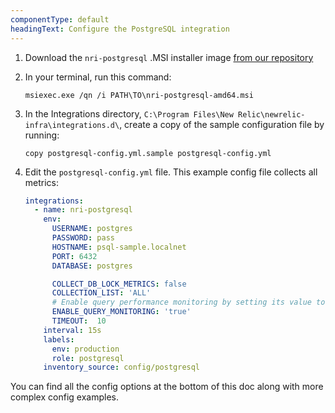 ```yaml
---
componentType: default
headingText: Configure the PostgreSQL integration
---
```


1. Download the `nri-postgresql` .MSI installer image [from our repository](https://download.newrelic.com/infrastructure_agent/windows/integrations/nri-postgresql/nri-postgresql-amd64.msi)

2. In your terminal, run this command:

   ```shell
   msiexec.exe /qn /i PATH\TO\nri-postgresql-amd64.msi
   ```

3. In the Integrations directory, `C:\Program Files\New Relic\newrelic-infra\integrations.d\`, create a copy of the sample configuration file by running:

   ```shell
   copy postgresql-config.yml.sample postgresql-config.yml
   ```

4. Edit the `postgresql-config.yml` file. This example config file collects all metrics:

   ```yml
   integrations:
     - name: nri-postgresql
       env:
         USERNAME: postgres
         PASSWORD: pass
         HOSTNAME: psql-sample.localnet
         PORT: 6432
         DATABASE: postgres

         COLLECT_DB_LOCK_METRICS: false
         COLLECTION_LIST: 'ALL'
         # Enable query performance monitoring by setting its value to true to obtain query monitoring metrics.
         ENABLE_QUERY_MONITORING: 'true'
         TIMEOUT:  10
       interval: 15s
       labels:
         env: production
         role: postgresql
       inventory_source: config/postgresql
   ```

You can find all the config options at the bottom of this doc along with more complex config examples.
